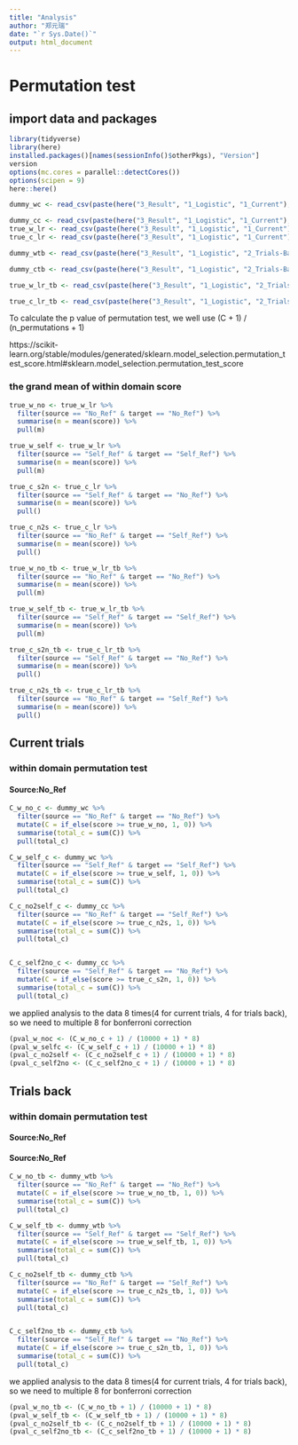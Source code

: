 ```yaml
---
title: "Analysis"
author: "郑元瑞"
date: "`r Sys.Date()`"
output: html_document
---
```

# Permutation test
## import data and packages
```r
library(tidyverse)
library(here)
installed.packages()[names(sessionInfo()$otherPkgs), "Version"]
version
options(mc.cores = parallel::detectCores())
options(scipen = 9)
here::here()
```

```r
dummy_wc <- read_csv(paste(here("3_Result", "1_Logistic", "1_Current"), "Dummy_within_current.csv", sep = "/"))

dummy_cc <- read_csv(paste(here("3_Result", "1_Logistic", "1_Current"), "Dummy_cross_current.csv", sep = "/"))
true_w_lr <- read_csv(paste(here("3_Result", "1_Logistic", "1_Current"), "LR_withinscore_current.csv", sep = "/"))
true_c_lr <- read_csv(paste(here("3_Result", "1_Logistic", "1_Current"), "LR_crossscore_current.csv", sep = "/"))
```

```r
dummy_wtb <- read_csv(paste(here("3_Result", "1_Logistic", "2_Trials-Back"), "Dummy_within_tb.csv", sep = "/"))

dummy_ctb <- read_csv(paste(here("3_Result", "1_Logistic", "2_Trials-Back"), "Dummy_cross_tb.csv", sep = "/"))

true_w_lr_tb <- read_csv(paste(here("3_Result", "1_Logistic", "2_Trials-Back"), "LR_withinscore.csv", sep = "/"))

true_c_lr_tb <- read_csv(paste(here("3_Result", "1_Logistic", "2_Trials-Back"), "LR_crossscore.csv", sep = "/"))
```

To calculate the p value of permutation test, we well use (C + 1) / (n_permutations + 1)

https://scikit-learn.org/stable/modules/generated/sklearn.model_selection.permutation_test_score.html#sklearn.model_selection.permutation_test_score

### the grand mean of within domain score
```r
true_w_no <- true_w_lr %>%
  filter(source == "No_Ref" & target == "No_Ref") %>%
  summarise(m = mean(score)) %>%
  pull(m)

true_w_self <- true_w_lr %>%
  filter(source == "Self_Ref" & target == "Self_Ref") %>%
  summarise(m = mean(score)) %>%
  pull(m)

true_c_s2n <- true_c_lr %>%
  filter(source == "Self_Ref" & target == "No_Ref") %>%
  summarise(m = mean(score)) %>%
  pull()

true_c_n2s <- true_c_lr %>%
  filter(source == "No_Ref" & target == "Self_Ref") %>%
  summarise(m = mean(score)) %>%
  pull()
```

```r
true_w_no_tb <- true_w_lr_tb %>%
  filter(source == "No_Ref" & target == "No_Ref") %>%
  summarise(m = mean(score)) %>%
  pull(m)

true_w_self_tb <- true_w_lr_tb %>%
  filter(source == "Self_Ref" & target == "Self_Ref") %>%
  summarise(m = mean(score)) %>%
  pull(m)

true_c_s2n_tb <- true_c_lr_tb %>%
  filter(source == "Self_Ref" & target == "No_Ref") %>%
  summarise(m = mean(score)) %>%
  pull()

true_c_n2s_tb <- true_c_lr_tb %>%
  filter(source == "No_Ref" & target == "Self_Ref") %>%
  summarise(m = mean(score)) %>%
  pull()
```

## Current trials
### within domain permutation test 
#### Source:No_Ref
```r
C_w_no_c <- dummy_wc %>%
  filter(source == "No_Ref" & target == "No_Ref") %>%
  mutate(C = if_else(score >= true_w_no, 1, 0)) %>%
  summarise(total_c = sum(C)) %>%
  pull(total_c)

C_w_self_c <- dummy_wc %>%
  filter(source == "Self_Ref" & target == "Self_Ref") %>%
  mutate(C = if_else(score >= true_w_self, 1, 0)) %>%
  summarise(total_c = sum(C)) %>%
  pull(total_c)

C_c_no2self_c <- dummy_cc %>%
  filter(source == "No_Ref" & target == "Self_Ref") %>%
  mutate(C = if_else(score >= true_c_n2s, 1, 0)) %>%
  summarise(total_c = sum(C)) %>%
  pull(total_c)


C_c_self2no_c <- dummy_cc %>%
  filter(source == "Self_Ref" & target == "No_Ref") %>%
  mutate(C = if_else(score >= true_c_s2n, 1, 0)) %>%
  summarise(total_c = sum(C)) %>%
  pull(total_c)
```
we applied analysis to the data 8 times(4 for current trials, 4 for trials back), so we need to multiple 8 for bonferroni correction

```r
(pval_w_noc <- (C_w_no_c + 1) / (10000 + 1) * 8)
(pval_w_selfc <- (C_w_self_c + 1) / (10000 + 1) * 8)
(pval_c_no2self <- (C_c_no2self_c + 1) / (10000 + 1) * 8)
(pval_c_self2no <- (C_c_self2no_c + 1) / (10000 + 1) * 8)
```

## Trials back
### within domain permutation test 
#### Source:No_Ref
#### Source:No_Ref
```r
C_w_no_tb <- dummy_wtb %>%
  filter(source == "No_Ref" & target == "No_Ref") %>%
  mutate(C = if_else(score >= true_w_no_tb, 1, 0)) %>%
  summarise(total_c = sum(C)) %>%
  pull(total_c)

C_w_self_tb <- dummy_wtb %>%
  filter(source == "Self_Ref" & target == "Self_Ref") %>%
  mutate(C = if_else(score >= true_w_self_tb, 1, 0)) %>%
  summarise(total_c = sum(C)) %>%
  pull(total_c)

C_c_no2self_tb <- dummy_ctb %>%
  filter(source == "No_Ref" & target == "Self_Ref") %>%
  mutate(C = if_else(score >= true_c_n2s_tb, 1, 0)) %>%
  summarise(total_c = sum(C)) %>%
  pull(total_c)


C_c_self2no_tb <- dummy_ctb %>%
  filter(source == "Self_Ref" & target == "No_Ref") %>%
  mutate(C = if_else(score >= true_c_s2n_tb, 1, 0)) %>%
  summarise(total_c = sum(C)) %>%
  pull(total_c)
```
we applied analysis to the data 8 times(4 for current trials, 4 for trials back), so we need to multiple 8 for bonferroni correction

```r
(pval_w_no_tb <- (C_w_no_tb + 1) / (10000 + 1) * 8)
(pval_w_self_tb <- (C_w_self_tb + 1) / (10000 + 1) * 8)
(pval_c_no2self_tb <- (C_c_no2self_tb + 1) / (10000 + 1) * 8)
(pval_c_self2no_tb <- (C_c_self2no_tb + 1) / (10000 + 1) * 8)
```